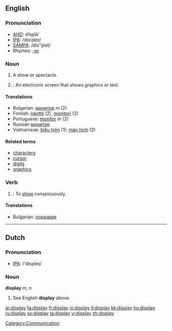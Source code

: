 ==English==

===Pronunciation===
*[[w:AHD|AHD]]: dĭsplā'
*[[w:IPA|IPA]]: /dɪsˈpleɪ/
*[[w:SAMPA|SAMPA]]: /dIs"pleI/
*Rhymes: [[Rhymes:English:-eɪ|-eɪ]]

===Noun===
{{en-noun}}

# A show or spectacle.
# {{computing}}: An electronic screen that shows graphics or text.

====Translations====
*Bulgarian: [[монитор]] ''m'' (2)
*Finnish: [[näyttö]] (2), [[monitori]] (2)
*Portuguese: [[monitor]] ''m'' (2)
*Russian [[монитор]]
*Vietnamese: [[biểu hiện]] (1); [[màn hình]] (2)

====Related terms====
*[[character]]s
*[[cursor]]
*[[digit]]s
*[[graphics]]

===Verb===
{{en-verb}}

# {{transitive}}: To [[show]] conspicuously.

====Translations====

*Bulgarian: [[показвам]]

----

==Dutch==

===Pronunciation===
*[[w:IPA|IPA]]: /'dɪspleɪ/

===Noun===
'''display''' ''m, n''

# See English '''display''' above.

[[Category:Communication]]

[[ar:display]]
[[fa:display]]
[[fr:display]]
[[io:display]]
[[it:display]]
[[kk:display]]
[[hu:display]]
[[ru:display]]
[[so:display]]
[[ta:display]]
[[vi:display]]
[[zh:display]]